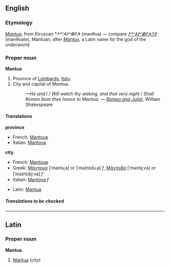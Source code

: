 ==English==
===Etymology===
{{L.}} ''[[Mantua#Latin|Mantua]]'', from Etruscan *''𐌌𐌀𐌍𐌈𐌅𐌀'' (manθva) — compare ''[[𐌌𐌀𐌍𐌈𐌅𐌀𐌕𐌄]]'' (manθvate), Mantuan, after ''[[Mantus]]'', a Latin name for the god of the underworld.

===Proper noun===
'''Mantua'''

#Province of [[Lombardy]], [[Italy]].
#City and capital of Mantua.
#:''—He and I / Will watch thy waking, and that very night / Shall Romeo bear thee hence to Mantua.'' &mdash; ''[[w:Romeo and Juliet|Romeo and Juliet]]'', William Shakespeare

====Translations====
'''province'''
{{top}}
*French: [[Mantoue]]
*Italian: [[Mantova]]
{{mid}}
{{bottom}}

'''city'''
{{top}}
*French: [[Mantoue]]
*Greek: [[Μάντουα]] [ˈmantuˌa] or [ˈma(n)duˌa] ''f'', [[Μάντοβα]] [ˈmanto̞ˌva] or [ˈma(n)do̞ˌva] ''f''
*Italian: [[Mantova]] ''f''
{{mid}}
*Latin: [[Mantua#Latin|Mantua]]
{{bottom}}

=====Translations to be checked=====
<!--Remove this section once all of the translations below have been moved into the tables above.-->
{{checktrans}}

----

==Latin==
===Proper noun===
'''Mantua'''

#[[Mantua#English|Mantua]] (''city'')